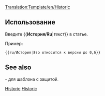 <noinclude>[[Translation:Template/en/Historic]]</noinclude><noinclude></noinclude><includeonly>{{en/Ambox| type  = content
| text  = <strong>Истрический контент</strong><br/>Эта страница или раздел содержит контент, который уже не актуален для текущей версии OpenTTD. Пожалуйста, сохраните ее в целостности т.к. это часть истории данной Wiki, как документация.<br/>
{{{1|}}}
}}</includeonly><noinclude>

==Использование==
Введите <nowiki>{{</nowiki>'''История/Ru'''|''текст''<nowiki>}}</nowiki> в статье.

Пример:
<pre>{{ru/История|Это относится к версии до 0,6}}</pre>
{{ru/История|Это относится к версии до 0,6}}
==See also==
{{en/S|ru/Исторический}}- для шаблона с защитой.

[[Category:en/Templates|Historic]][[Category:en/Message boxes|Historic]]</noinclude>